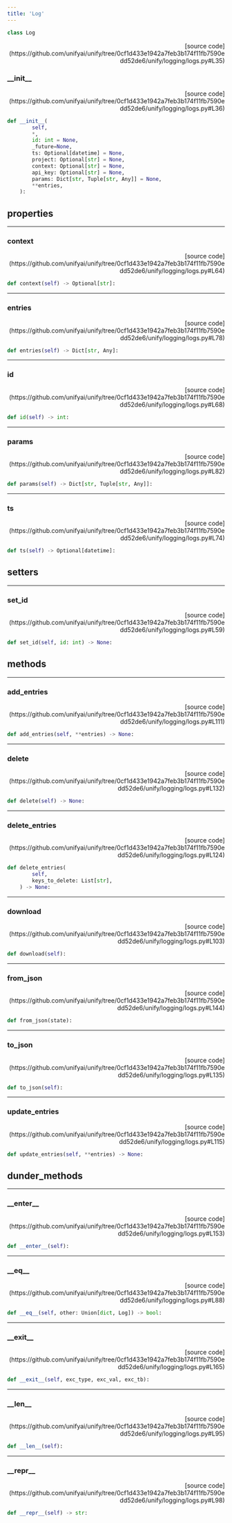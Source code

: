 ```yaml
---
title: 'Log'
---
```


```python
class Log
```

<p align="right">[source code](https://github.com/unifyai/unify/tree/0cf1d433e1942a7feb3b174f11fb7590edd52de6/unify/logging/logs.py#L35)</p>



### \_\_init\_\_

<p align="right">[source code](https://github.com/unifyai/unify/tree/0cf1d433e1942a7feb3b174f11fb7590edd52de6/unify/logging/logs.py#L36)</p>

```python
def __init__(
        self,
        *,
        id: int = None,
        _future=None,
        ts: Optional[datetime] = None,
        project: Optional[str] = None,
        context: Optional[str] = None,
        api_key: Optional[str] = None,
        params: Dict[str, Tuple[str, Any]] = None,
        **entries,
    ):
```



## properties

---

### context

<p align="right">[source code](https://github.com/unifyai/unify/tree/0cf1d433e1942a7feb3b174f11fb7590edd52de6/unify/logging/logs.py#L64)</p>

```python
def context(self) -> Optional[str]:
```



---

### entries

<p align="right">[source code](https://github.com/unifyai/unify/tree/0cf1d433e1942a7feb3b174f11fb7590edd52de6/unify/logging/logs.py#L78)</p>

```python
def entries(self) -> Dict[str, Any]:
```



---

### id

<p align="right">[source code](https://github.com/unifyai/unify/tree/0cf1d433e1942a7feb3b174f11fb7590edd52de6/unify/logging/logs.py#L68)</p>

```python
def id(self) -> int:
```



---

### params

<p align="right">[source code](https://github.com/unifyai/unify/tree/0cf1d433e1942a7feb3b174f11fb7590edd52de6/unify/logging/logs.py#L82)</p>

```python
def params(self) -> Dict[str, Tuple[str, Any]]:
```



---

### ts

<p align="right">[source code](https://github.com/unifyai/unify/tree/0cf1d433e1942a7feb3b174f11fb7590edd52de6/unify/logging/logs.py#L74)</p>

```python
def ts(self) -> Optional[datetime]:
```



## setters

---

### set\_id

<p align="right">[source code](https://github.com/unifyai/unify/tree/0cf1d433e1942a7feb3b174f11fb7590edd52de6/unify/logging/logs.py#L59)</p>

```python
def set_id(self, id: int) -> None:
```



## methods

---

### add\_entries

<p align="right">[source code](https://github.com/unifyai/unify/tree/0cf1d433e1942a7feb3b174f11fb7590edd52de6/unify/logging/logs.py#L111)</p>

```python
def add_entries(self, **entries) -> None:
```



---

### delete

<p align="right">[source code](https://github.com/unifyai/unify/tree/0cf1d433e1942a7feb3b174f11fb7590edd52de6/unify/logging/logs.py#L132)</p>

```python
def delete(self) -> None:
```



---

### delete\_entries

<p align="right">[source code](https://github.com/unifyai/unify/tree/0cf1d433e1942a7feb3b174f11fb7590edd52de6/unify/logging/logs.py#L124)</p>

```python
def delete_entries(
        self,
        keys_to_delete: List[str],
    ) -> None:
```



---

### download

<p align="right">[source code](https://github.com/unifyai/unify/tree/0cf1d433e1942a7feb3b174f11fb7590edd52de6/unify/logging/logs.py#L103)</p>

```python
def download(self):
```



---

### from\_json

<p align="right">[source code](https://github.com/unifyai/unify/tree/0cf1d433e1942a7feb3b174f11fb7590edd52de6/unify/logging/logs.py#L144)</p>

```python
def from_json(state):
```



---

### to\_json

<p align="right">[source code](https://github.com/unifyai/unify/tree/0cf1d433e1942a7feb3b174f11fb7590edd52de6/unify/logging/logs.py#L135)</p>

```python
def to_json(self):
```



---

### update\_entries

<p align="right">[source code](https://github.com/unifyai/unify/tree/0cf1d433e1942a7feb3b174f11fb7590edd52de6/unify/logging/logs.py#L115)</p>

```python
def update_entries(self, **entries) -> None:
```



## dunder_methods

---

### \_\_enter\_\_

<p align="right">[source code](https://github.com/unifyai/unify/tree/0cf1d433e1942a7feb3b174f11fb7590edd52de6/unify/logging/logs.py#L153)</p>

```python
def __enter__(self):
```



---

### \_\_eq\_\_

<p align="right">[source code](https://github.com/unifyai/unify/tree/0cf1d433e1942a7feb3b174f11fb7590edd52de6/unify/logging/logs.py#L88)</p>

```python
def __eq__(self, other: Union[dict, Log]) -> bool:
```



---

### \_\_exit\_\_

<p align="right">[source code](https://github.com/unifyai/unify/tree/0cf1d433e1942a7feb3b174f11fb7590edd52de6/unify/logging/logs.py#L165)</p>

```python
def __exit__(self, exc_type, exc_val, exc_tb):
```



---

### \_\_len\_\_

<p align="right">[source code](https://github.com/unifyai/unify/tree/0cf1d433e1942a7feb3b174f11fb7590edd52de6/unify/logging/logs.py#L95)</p>

```python
def __len__(self):
```



---

### \_\_repr\_\_

<p align="right">[source code](https://github.com/unifyai/unify/tree/0cf1d433e1942a7feb3b174f11fb7590edd52de6/unify/logging/logs.py#L98)</p>

```python
def __repr__(self) -> str:
```


